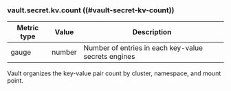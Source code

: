 ### vault.secret.kv.count ((#vault-secret-kv-count))

Metric type | Value   | Description
----------- | ------- | -----------
gauge       | number  | Number of entries in each key-value secrets engines

Vault organizes the key-value pair count by cluster, namespace, and mount point.